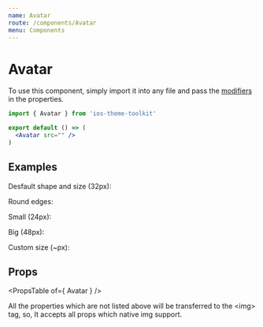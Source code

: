 ```yaml
---
name: Avatar
route: /components/Avatar
menu: Components
---
```



# Avatar

To use this component, simply import it into any file and pass the [modifiers](#/#props) in the properties.

```jsx
import { Avatar } from 'ios-theme-toolkit'

export default () => (
  <Avatar src="" />
)
```

## Examples

<Playground>  
  <span className="desc">Desfault shape and size (32px):</span>
  <Avatar src="https://uinames.com/api/photos/male/6.jpg" />

  <span className="desc">Round edges:</span>
  <Avatar src="https://uinames.com/api/photos/male/6.jpg" round />
  
  <span className="desc">Small (24px):</span>
  <Avatar src="https://uinames.com/api/photos/male/15.jpg" round size="small" />

  <span className="desc">Big (48px):</span>
  <Avatar src="https://uinames.com/api/photos/male/20.jpg" round size="big" />

  <span className="desc">Custom size (~px):</span>
  <Avatar src="https://uinames.com/api/photos/female/6.jpg" round size={150} />
  
  <style>{".avatar { margin: 0 6px}"}</style>
  <style>{".react-live-preview .desc { display: block; font-weight: bold; margin-top: 20px; }"}</style>
</Playground>

## Props

<PropsTable of={ Avatar } />

All the properties which are not listed above will be transferred to the \<img\> tag, so, It accepts all props which native img support.